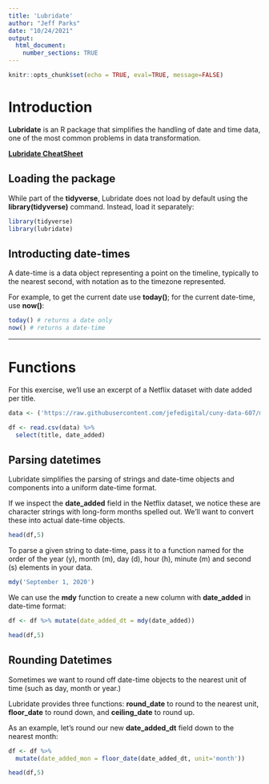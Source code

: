 ```yaml
---
title: 'Lubridate'
author: "Jeff Parks"
date: "10/24/2021"
output: 
  html_document:
    number_sections: TRUE
---
```


```r
knitr::opts_chunk$set(echo = TRUE, eval=TRUE, message=FALSE)
```

# Introduction

**Lubridate** is an R package that simplifies the handling of date and time data, one of the most common problems in data transformation.

[**Lubridate CheatSheet**](https://rawgit.com/rstudio/cheatsheets/master/lubridate.pdf)


## Loading the package
While part of the **tidyverse**, Lubridate does not load by default using the **library(tidyverse)** command.  Instead, load it separately:

```r
library(tidyverse)
library(lubridate)
```

## Introducting date-times
A date-time is a data object representing a point on the timeline, typically to the nearest second, with notation as to the timezone represented.

For example, to get the current date use **today()**; for the current date-time, use **now()**:

```r
today() # returns a date only
now() # returns a date-time
```

---

# Functions

For this exercise, we'll use an excerpt of a Netflix dataset with date added per title.
```r
data <- ('https://raw.githubusercontent.com/jefedigital/cuny-data-607/main/data/netflix_titles.csv')

df <- read.csv(data) %>%
  select(title, date_added)
```

## Parsing datetimes
Lubridate simplifies the parsing of strings and date-time objects and components into a uniform date-time format.

If we inspect the **date_added** field in the Netflix dataset, we notice these are character strings with long-form months spelled out. We'll want to convert these into actual date-time objects.
```r
head(df,5)
```

To parse a given string to date-time, pass it to a function named for the order of the year (y), month (m), day (d), hour (h), minute (m) and second (s) elements in your data.
```r
mdy('September 1, 2020')
```

We can use the **mdy** function to create a new column with **date_added** in date-time format:
```r
df <- df %>% mutate(date_added_dt = mdy(date_added))
```

```r
head(df,5)
```

## Rounding Datetimes
Sometimes we want to round off date-time objects to the nearest unit of time (such as day, month or year.) 

Lubridate provides three functions: **round_date** to round to the nearest unit,  **floor_date** to round down, and **ceiling_date** to round up.

As an example, let's round our new **date_added_dt** field down to the nearest month:

```r
df <- df %>%
  mutate(date_added_mon = floor_date(date_added_dt, unit='month'))
```

```r
head(df,5)
```
